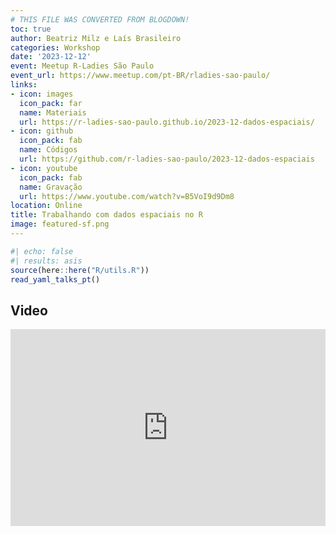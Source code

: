 ```yaml
---
# THIS FILE WAS CONVERTED FROM BLOGDOWN!
toc: true
author: Beatriz Milz e Laís Brasileiro
categories: Workshop
date: '2023-12-12'
event: Meetup R-Ladies São Paulo
event_url: https://www.meetup.com/pt-BR/rladies-sao-paulo/
links:
- icon: images
  icon_pack: far
  name: Materiais
  url: https://r-ladies-sao-paulo.github.io/2023-12-dados-espaciais/
- icon: github
  icon_pack: fab
  name: Códigos
  url: https://github.com/r-ladies-sao-paulo/2023-12-dados-espaciais
- icon: youtube
  icon_pack: fab
  name: Gravação
  url: https://www.youtube.com/watch?v=B5VoI9d9Dm8
location: Online
title: Trabalhando com dados espaciais no R
image: featured-sf.png
---
```


```r
#| echo: false
#| results: asis
source(here::here("R/utils.R"))
read_yaml_talks_pt()
```

## Video

<center>

<iframe width="100%" height="315" src="https://www.youtube.com/embed/B5VoI9d9Dm8?si=nyJFV9CCd9MDPCj1&amp;start=1" title="YouTube video player" frameborder="0" allow="accelerometer; autoplay; clipboard-write; encrypted-media; gyroscope; picture-in-picture; web-share" allowfullscreen></iframe>

</center>
